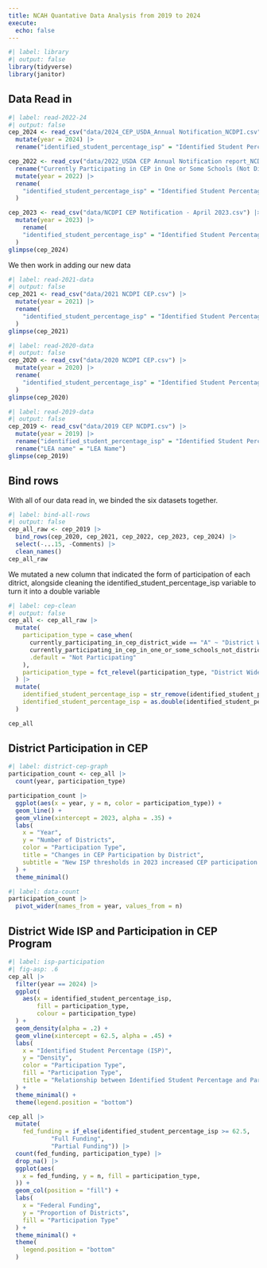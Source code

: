 ```yaml
---
title: NCAH Quantative Data Analysis from 2019 to 2024
execute: 
  echo: false
---
```


```r
#| label: library
#| output: false
library(tidyverse)
library(janitor)
```

## Data Read in

```r
#| label: read-2022-24
#| output: false
cep_2024 <- read_csv("data/2024_CEP_USDA_Annual Notification_NCDPI.csv") |> 
  mutate(year = 2024) |> 
  rename("identified_student_percentage_isp" = "Identified Student Percentage (ISP)")

cep_2022 <- read_csv("data/2022_USDA CEP Annual Notification report_NCDPI.csv") |> 
  rename("Currently Participating in CEP in One or Some Schools (Not District-wide)" = "Currently Participating in CEP in One or Some Schools\n(Not District-wide)") |> 
  mutate(year = 2022) |> 
  rename(
    "identified_student_percentage_isp" = "Identified Student Percentage\r\n(ISP)"
  )

cep_2023 <- read_csv("data/NCDPI CEP Notification - April 2023.csv") |> 
  mutate(year = 2023) |> 
    rename(
    "identified_student_percentage_isp" = "Identified Student Percentage\r\n(ISP)"
  )
glimpse(cep_2024)
```

We then work in adding our new data
```r
#| label: read-2021-data
#| output: false
cep_2021 <- read_csv("data/2021 NCDPI CEP.csv") |> 
  mutate(year = 2021) |> 
  rename(
    "identified_student_percentage_isp" = "Identified Student Percentage\r\n(ISP)"
  )
glimpse(cep_2021)
```

```r
#| label: read-2020-data
#| output: false
cep_2020 <- read_csv("data/2020 NCDPI CEP.csv") |> 
  mutate(year = 2020) |> 
  rename(
    "identified_student_percentage_isp" = "Identified Student Percentage\r\n(ISP)"
  )
glimpse(cep_2020)
```

```r
#| label: read-2019-data
#| output: false
cep_2019 <- read_csv("data/2019 CEP NCDPI.csv") |> 
  mutate(year = 2019) |> 
  rename("identified_student_percentage_isp" = "Identified Student Percentage (ISP)") |> 
  rename("LEA name" = "LEA Name")
glimpse(cep_2019)
```

## Bind rows

With all of our data read in, we binded the six datasets together.
```r
#| label: bind-all-rows
#| output: false
cep_all_raw <- cep_2019 |> 
  bind_rows(cep_2020, cep_2021, cep_2022, cep_2023, cep_2024) |> 
  select(-...15, -Comments) |> 
  clean_names()
cep_all_raw
```
We mutated a new column that indicated the form of participation of each ditrict, alongside cleaning the identified_student_percentage_isp variable to turn it into a double variable
```r
#| label: cep-clean
#| output: false
cep_all <- cep_all_raw |>   
  mutate(
    participation_type = case_when(
      currently_participating_in_cep_district_wide == "A" ~ "District Wide",
      currently_participating_in_cep_in_one_or_some_schools_not_district_wide == "S" ~ "Some Schools",
      .default = "Not Participating"
    ),
    participation_type = fct_relevel(participation_type, "District Wide", "Some Schools", "Not Participating")
  ) |> 
  mutate(
    identified_student_percentage_isp = str_remove(identified_student_percentage_isp, "[%]"),
    identified_student_percentage_isp = as.double(identified_student_percentage_isp)
  )

cep_all
```

## District Participation in CEP

```r
#| label: district-cep-graph
participation_count <- cep_all |> 
  count(year, participation_type)

participation_count |> 
  ggplot(aes(x = year, y = n, color = participation_type)) +
  geom_line() +
  geom_vline(xintercept = 2023, alpha = .35) +
  labs(
    x = "Year",
    y = "Number of Districts",
    color = "Participation Type",
    title = "Changes in CEP Participation by District",
    subtitle = "New ISP thresholds in 2023 increased CEP participation from 62 to 111"
  ) +
  theme_minimal()
```

```r
#| label: data-count
participation_count |> 
  pivot_wider(names_from = year, values_from = n)
```

## District Wide ISP and Participation in CEP Program

```r
#| label: isp-participation
#| fig-asp: .6
cep_all |> 
  filter(year == 2024) |> 
  ggplot(
    aes(x = identified_student_percentage_isp, 
        fill = participation_type,
        colour = participation_type)
  ) +
  geom_density(alpha = .2) +
  geom_vline(xintercept = 62.5, alpha = .45) +
  labs(
    x = "Identified Student Percentage (ISP)",
    y = "Density",
    color = "Participation Type",
    fill = "Participation Type",
    title = "Relationship between Identified Student Percentage and Participation"
  ) +
  theme_minimal() +
  theme(legend.position = "bottom")

cep_all |> 
  mutate(
    fed_funding = if_else(identified_student_percentage_isp >= 62.5,
            "Full Funding",
            "Partial Funding")) |> 
  count(fed_funding, participation_type) |> 
  drop_na() |> 
  ggplot(aes(
    x = fed_funding, y = n, fill = participation_type, 
  )) +
  geom_col(position = "fill") +
  labs(
    x = "Federal Funding",
    y = "Proportion of Districts",
    fill = "Participation Type"
  ) +
  theme_minimal() +
  theme(
    legend.position = "bottom"
  )
```



